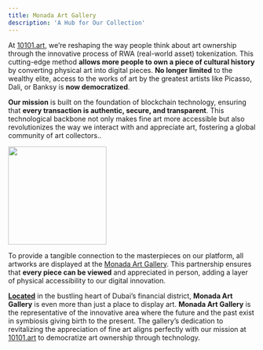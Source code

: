 ```yaml
---
title: Monada Art Gallery
description: 'A Hub for Our Collection'
---
```


At [10101.art](https://10101.art), we’re reshaping the way people think about art ownership through the innovative process of RWA (real-world asset) tokenization. This cutting-edge method **allows more people to own a piece of cultural history** by converting physical art into digital pieces. **No longer limited** to the wealthy elite, access to the works of art by the greatest artists like Picasso, Dali, or Banksy is **now democratized**.

**Our mission** is built on the foundation of blockchain technology, ensuring that **every transaction is authentic, secure, and transparent**. This technological backbone not only makes fine art more accessible but also revolutionizes the way we interact with and appreciate art, fostering a global community of art collectors..


<img height="200" src="https://10101.art/blog/wp-content/uploads/2024/07/Photo-15-04-2024-7-49-04%E2%80%AFPM-%E2%80%94-%D0%BA%D1%80%D1%83%D0%BF%D0%BD%D1%8B%D0%B8%CC%86-%D1%80%D0%B0%D0%B7%D0%BC%D0%B5%D1%80.jpeg" />


To provide a tangible connection to the masterpieces on our platform, all artworks are displayed at the [Monada Art Gallery](https://monada-art.gallery/). This partnership ensures that **every piece can be viewed** and appreciated in person, adding a layer of physical accessibility to our digital innovation.

**[Located](https://maps.app.goo.gl/AEAhUseLEvLW5CJA6)** in the bustling heart of Dubai’s financial district, **Monada Art Gallery** is even more than just a place to display art. **Monada Art Gallery** is the representative of the innovative area where the future and the past exist in symbiosis giving birth to the present. The gallery’s dedication to revitalizing the appreciation of fine art aligns perfectly with our mission at [10101.art](https://10101.art) to democratize art ownership through technology.